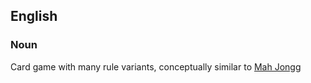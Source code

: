 {{wikipediapar|Gin rummy}}

==English==
===Noun===
Card game with many rule variants, conceptually similar to [[Mah Jongg]]
